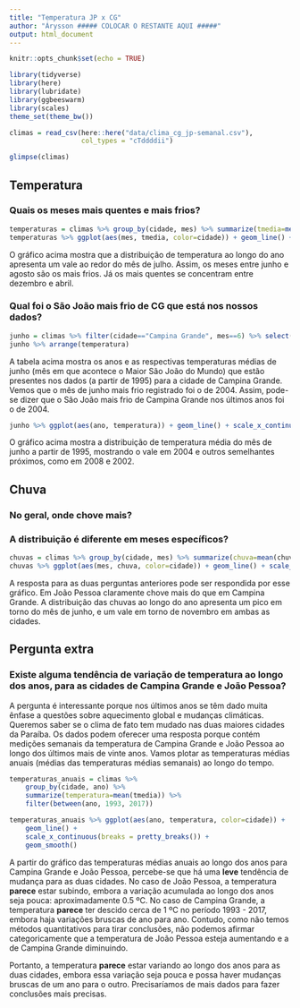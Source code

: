 ```yaml
---
title: "Temperatura JP x CG"
author: "Árysson ##### COLOCAR O RESTANTE AQUI #####"
output: html_document
---
```


```r
knitr::opts_chunk$set(echo = TRUE)
```

```r
library(tidyverse)
library(here)
library(lubridate)
library(ggbeeswarm)
library(scales)
theme_set(theme_bw())
```

```r
climas = read_csv(here::here("data/clima_cg_jp-semanal.csv"), 
                  col_types = "cTddddii")

glimpse(climas)
```

## Temperatura

### Quais os meses mais quentes e mais frios? 

```r
temperaturas = climas %>% group_by(cidade, mes) %>% summarize(tmedia=mean(tmedia), tmax=mean(tmax))
temperaturas %>% ggplot(aes(mes, tmedia, color=cidade)) + geom_line() + scale_x_continuous(breaks = pretty_breaks())
```

O gráfico acima mostra que a distribuição de temperatura ao longo do ano apresenta um vale ao redor do mês de julho. Assim, os meses entre junho e agosto são os mais frios. Já os mais quentes se concentram entre dezembro e abril.

### Qual foi o São João  mais frio de CG que está nos nossos dados?

```R
junho = climas %>% filter(cidade=="Campina Grande", mes==6) %>% select(ano, tmedia) %>% group_by(ano) %>% summarize(temperatura=mean(tmedia))
junho %>% arrange(temperatura)
```

A tabela acima mostra os anos e as respectivas temperaturas médias de junho (mês em que acontece o Maior São João do Mundo) que estão presentes nos dados (a partir de 1995) para a cidade de Campina Grande. Vemos que o mês de junho mais frio registrado foi o de 2004. Assim, pode-se dizer que o São João mais frio de Campina Grande nos últimos anos foi o de 2004.

```r
junho %>% ggplot(aes(ano, temperatura)) + geom_line() + scale_x_continuous(breaks = pretty_breaks())
```

O gráfico acima mostra a distribuição de temperatura média do mês de junho a partir de 1995, mostrando o vale em 2004 e outros semelhantes próximos, como em 2008 e 2002.

## Chuva

### No geral, onde chove mais?

### A distribuição é diferente em meses específicos? 

```r
chuvas = climas %>% group_by(cidade, mes) %>% summarize(chuva=mean(chuva))
chuvas %>% ggplot(aes(mes, chuva, color=cidade)) + geom_line() + scale_x_continuous(breaks=pretty_breaks())
```

A resposta para as duas perguntas anteriores pode ser respondida por esse gráfico. Em João Pessoa claramente chove mais do que em Campina Grande. A distribuição das chuvas ao longo do ano apresenta um pico em torno do mês de junho, e um vale em torno de novembro em ambas as cidades.

## Pergunta extra


### Existe alguma tendência de variação de temperatura ao longo dos anos, para as cidades de Campina Grande e João Pessoa?

A pergunta é interessante porque nos últimos anos se têm dado muita ênfase a questões sobre aquecimento global e mudanças climáticas. Queremos saber se o clima de fato tem mudado nas duas maiores cidades da Paraíba. Os dados podem oferecer uma resposta porque contém medições semanais da temperatura de Campina Grande e João Pessoa ao longo dos últimos mais de vinte anos. Vamos plotar as temperaturas médias anuais (médias das temperaturas médias semanais) ao longo do tempo.

```r
temperaturas_anuais = climas %>% 
    group_by(cidade, ano) %>% 
    summarize(temperatura=mean(tmedia)) %>% 
    filter(between(ano, 1993, 2017))

temperaturas_anuais %>% ggplot(aes(ano, temperatura, color=cidade)) + 
    geom_line() + 
    scale_x_continuous(breaks = pretty_breaks()) +
    geom_smooth()

```

A partir do gráfico das temperaturas médias anuais ao longo dos anos para Campina Grande e João Pessoa, percebe-se que há uma **leve** tendência de mudança para as duas cidades. No caso de João Pessoa, a temperatura **parece** estar subindo, embora a variação acumulada ao longo dos anos seja pouca: aproximadamente 0.5 ºC. No caso de Campina Grande, a temperatura **parece** ter descido cerca de 1 ºC no período 1993 - 2017, embora haja variações bruscas de ano para ano. Contudo, como não temos métodos quantitativos para tirar conclusões, não podemos afirmar categoricamente que a temperatura de João Pessoa esteja aumentando e a de Campina Grande diminuindo.

Portanto, a temperatura **parece** estar variando ao longo dos anos para as duas cidades, embora essa variação seja pouca e possa haver mudanças bruscas de um ano para o outro. Precisaríamos de mais dados para fazer conclusões mais precisas.
